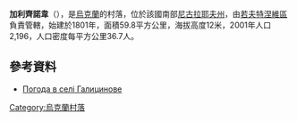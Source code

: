 {{coord|46|47|15|N|31|57|18|E|scale:100000|display=title}}

'''加利齊諾韋'''（{{lang-uk|Галицинове}}），是[[烏克蘭|烏克蘭]]的村落，位於該國南部[[尼古拉耶夫州|尼古拉耶夫州]]，由[[若夫特涅維區|若夫特涅維區]]負責管轄，始建於1801年，面積59.8平方公里，海拔高度12米，2001年人口2,196，人口密度每平方公里36.7人。

==參考資料==
* [http://weather.in.ua/ua/nikolaevskaja/4832 Погода в селі Галицинове]{{Wayback|url=http://weather.in.ua/ua/nikolaevskaja/4832 |date=20111221095547 }}

{{Ukraine-geo-stub}}
[[Category:烏克蘭村落|Category:烏克蘭村落]]